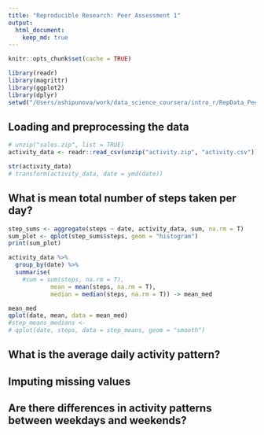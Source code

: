 ```yaml
---
title: "Reproducible Research: Peer Assessment 1"
output: 
  html_document:
    keep_md: true
---
```


```r
knitr::opts_chunk$set(cache = TRUE)

library(readr)
library(magrittr)
library(ggplot2)
library(dplyr)
setwd("/Users/ashipunova/work/data_science_coursera/intro_r/RepData_PeerAssessment1/")
```

## Loading and preprocessing the data
```r
# unzip("sales.zip", list = TRUE)
activity_data <- readr::read_csv(unzip("activity.zip", "activity.csv"))

str(activity_data)
# transform(activity_data, date = ymd(date))

```


## What is mean total number of steps taken per day?

```r
step_sums <- aggregate(steps ~ date, activity_data, sum, na.rm = T)
sum_plot <- qplot(step_sums$steps, geom = "histogram") 
print(sum_plot)

activity_data %>%
  group_by(date) %>%
  summarise(
    #sum = sum(steps, na.rm = T), 
            mean = mean(steps, na.rm = T), 
            median = median(steps, na.rm = T)) -> mean_med

mean_med
qplot(date, mean, data = mean_med)
#step_means_medians <- 
# qplot(date, steps, data = step_means, geom = "smooth")

```

## What is the average daily activity pattern?



## Imputing missing values



## Are there differences in activity patterns between weekdays and weekends?
